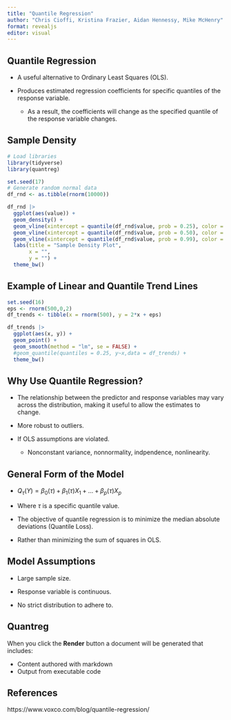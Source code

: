 ```yaml
---
title: "Quantile Regression"
author: "Chris Cioffi, Kristina Frazier, Aidan Hennessy, Mike McHenry"
format: revealjs
editor: visual
---
```


## Quantile Regression

-   A useful alternative to Ordinary Least Squares (OLS).

-   Produces estimated regression coefficients for specific quantiles of the response variable.

    -   As a result, the coefficients will change as the specified quantile of the response variable changes.

## Sample Density

```r
# Load libraries
library(tidyverse)
library(quantreg)

set.seed(17)
# Generate random normal data
df_rnd <- as.tibble(rnorm(10000))

df_rnd |>
  ggplot(aes(value)) +
  geom_density() +
  geom_vline(xintercept = quantile(df_rnd$value, prob = 0.25), color = "red") +
  geom_vline(xintercept = quantile(df_rnd$value, prob = 0.50), color = "black") +
  geom_vline(xintercept = quantile(df_rnd$value, prob = 0.99), color = "blue") +
  labs(title = "Sample Density Plot",
       x = "",
       y = "") +
  theme_bw()
```
## Example of Linear and Quantile Trend Lines

```r
set.seed(16)
eps <- rnorm(500,0,2)
df_trends <- tibble(x = rnorm(500), y = 2*x + eps)

df_trends |>
  ggplot(aes(x, y)) +
  geom_point() +
  geom_smooth(method = "lm", se = FALSE) +
  #geom_quantile(quantiles = 0.25, y~x,data = df_trends) +
  theme_bw()
```


## Why Use Quantile Regression?

-   The relationship between the predictor and response variables may vary across the distribution, making it useful to allow the estimates to change.

-   More robust to outliers.

-   If OLS assumptions are violated.

    -   Nonconstant variance, nonnormality, indpendence, nonlinearity.

## General Form of the Model

-   $Q_\tau(Y) = \beta_0(\tau) + \beta_1(\tau)X_1 + ... + \beta_p(\tau)X_p$

  -   Where $\tau$ is a specific quantile value.

-   The objective of quantile regression is to minimize the median absolute deviations (Quantile Loss).

  -   Rather than minimizing the sum of squares in OLS.

## Model Assumptions

- Large sample size.

- Response variable is continuous.

- No strict distribution to adhere to.

## Quantreg

When you click the **Render** button a document will be generated that includes:

-   Content authored with markdown
-   Output from executable code

## References

https://www.voxco.com/blog/quantile-regression/
